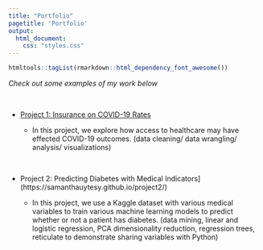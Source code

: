 ```yaml
---
title: "Portfolio"
pagetitle: 'Portfolio'
output: 
  html_document: 
    css: "styles.css"
---
```


```r
htmltools::tagList(rmarkdown::html_dependency_font_awesome())
```


*Check out some examples of my work below*

<br>

- <i class="fa fa-chart-line"> </i> [Project 1: Insurance on COVID-19 Rates](https://samanthauytesy.github.io/project1/)

    - In this project, we explore how access to healthcare may have effected COVID-19 outcomes. (data cleaning/ data wrangling/ analysis/ visualizations)

<br>

- <i class="fa fa-chart-pie"> </i> Project 2: Predicting Diabetes with Medical Indicators](https://samanthauytesy.github.io/project2/)

    - In this project, we use a Kaggle dataset with various medical variables to train various machine learning models to predict whether or not a patient has diabetes. (data mining, linear and logistic regression, PCA dimensionality reduction, regression trees, reticulate to demonstrate sharing variables with Python)
